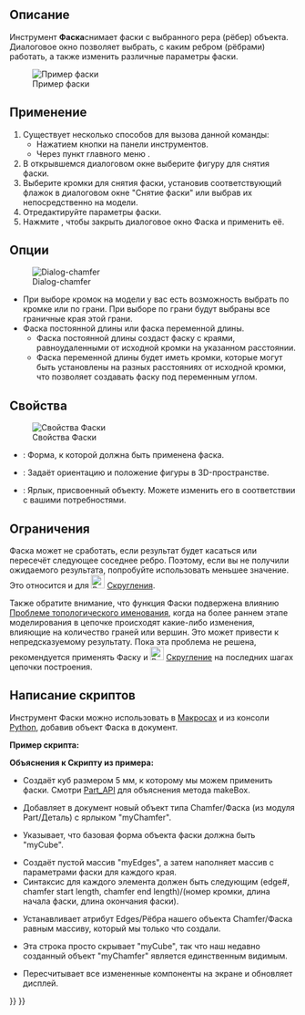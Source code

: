 <languages/>

{{Docnav/ru
|[[Part_Fillet/ru|Скругление]]
|[[Part_MakeFace/ru|Создать грань]]
|[[Part_Workbench/ru|Деталь]]
|IconL=Part_Fillet.svg
|IconR=Part_MakeFace.svg
|IconC=Workbench_Part.svg
}}

{{GuiCommand/ru
|Name=Part_Chamfer
|Name/ru=Фаска
|MenuLocation=Деталь → Фаска
|Workbenches=[[Part_Workbench/ru|Деталь]]
|SeeAlso=[[Part_Fillet/ru|Скругление]]
}}

<span id="Description"></span>
== Описание ==

Инструмент '''Фаска'''снимает фаски с выбранного рера (рёбер) объекта. Диалоговое окно позволяет выбрать, с каким ребром (рёбрами) работать, а также изменить различные параметры фаски.

[[Image:Chamfer-example.png|Пример фаски]]

<span id="Usage"></span>
==Применение== 

# Существует несколько способов для вызова данной команды:
#* Нажатием кнопки {{Button|[[Image:Part_Chamfer.svg|16px]] Фаска}} на панели инструментов.
#* Через пункт главного меню {{MenuCommand|Деталь → Фаска}}.
# В открывшемся диалоговом окне выберите фигуру для снятия фаски.
# Выберите кромки для снятия фаски, установив соответствующий флажок в диалоговом окне "Снятие фаски" или выбрав их непосредственно на модели. 
# Отредактируйте параметры фаски.
# Нажмите {{Button|OK}}, чтобы закрыть диалоговое окно Фаска и применить её.

<span id="Options"></span>
==Опции==

[[Image:Dialog-chamfer-ru.png|Dialog-chamfer]]
* При выборе кромок на модели у вас есть возможность выбрать по кромке или по грани. При выборе по грани будут выбраны все граничные края этой грани.
* Фаска постоянной длины или фаска переменной длины.
** Фаска постоянной длины создаст фаску с краями, равноудаленными от исходной кромки на указанном расстоянии.
** Фаска переменной длины будет иметь кромки, которые могут быть установлены на разных расстояниях от исходной кромки, что позволяет создавать фаску под переменным углом.

<span id="Properties"></span>
==Свойства==

[[Image:Part_Chamfer-Properties-ru.png|left|Свойства Фаски]]

{{Properties_Title|Основание}}

*{{PropertyData/ru|Основание}}: Форма, к которой должна быть применена фаска.
*{{PropertyData/ru|Placement}}: Задаёт ориентацию и положение фигуры в 3D-пространстве.
*{{PropertyData/ru|Label}}: Ярлык, присвоенный объекту. Можете изменить его в соответствии с вашими потребностями.
{{clear}}

<span id="Limitations"></span>
==Ограничения==

Фаска может не сработать, если результат будет касаться или пересечёт следующее соседнее ребро. Поэтому, если вы не получили ожидаемого результата, попробуйте использовать меньшее значение. Это относится и для [[Image:Part_Fillet.svg|24px]] [[Part_Fillet/ru|Скругления]].

Также обратите внимание, что функция Фаски подвержена влиянию [[Topological_naming_problem/ru|Проблеме топологического именования]], когда на более раннем этапе моделирования в цепочке происходят какие-либо изменения, влияющие на количество граней или вершин. Это может привести к непредсказуемому результату. Пока эта проблема не решена, рекомендуется применять Фаску и [[Image:Part_Fillet.svg|24px]] [[Part_Fillet/ru|Скругление]] на последних шагах цепочки построения.

<span id="Scripting"></span>
==Написание скриптов==

Инструмент Фаски можно использовать в  [[Macros/ru|Макросах]] и из консоли [[Python/ru|Python]], добавив объект Фаска в документ.

'''Пример скрипта:'''

{{Code|code=
import Part
cube = FreeCAD.ActiveDocument.addObject("Part::Feature", "myCube")
cube.Shape = Part.makeBox(5, 5, 5)
chmfr = FreeCAD.ActiveDocument.addObject("Part::Chamfer", "myChamfer")
chmfr.Base = FreeCAD.ActiveDocument.myCube
myEdges = []
myEdges.append((1, 1.5, 1.25)) # (edge number, chamfer start length, chamfer end length)
myEdges.append((2, 1.5, 1.25))
myEdges.append((3, 1.5, 1.25))
myEdges.append((4, 1.5, 1.25))
myEdges.append((5, 1.5, 1.25))
myEdges.append((6, 1.5, 1.25))
myEdges.append((7, 1.5, 1.25))
myEdges.append((8, 1.5, 1.25))
myEdges.append((9, 1.5, 1.25))
myEdges.append((10, 1.5, 1.25))
myEdges.append((11, 1.5, 1.25))
myEdges.append((12, 1.5, 1.25))
chmfr.Edges = myEdges
FreeCADGui.ActiveDocument.myCube.Visibility = False
FreeCAD.ActiveDocument.recompute()
}}

'''Объяснения к Скрипту из примера:'''

{{Code|code=
import Part
cube = FreeCAD.ActiveDocument.addObject("Part::Feature", "myCube")
cube.Shape = Part.makeBox(5, 5, 5)
}}

*Создаёт куб размером 5 мм, к которому мы можем применить фаски. Смотри [[Part_API/ru|Part_API]] для объяснения метода makeBox.

{{Code|code=
chmfr = FreeCAD.ActiveDocument.addObject("Part::Chamfer", "myChamfer")
}}

*Добавляет в документ новый объект типа Chamfer/Фаска (из модуля Part/Деталь) с ярлыком "myChamfer".

{{Code|code=
chmfr.Base = FreeCAD.ActiveDocument.myCube
}}

*Указывает, что базовая форма объекта фаски должна быть "myCube".

{{Code|code=
myEdges = []
myEdges.append((1, 1.5, 1.25)) # (edge number, chamfer start length, chamfer end length)
myEdges.append((2, 1.5, 1.25))
myEdges.append((3, 1.5, 1.25))
myEdges.append((4, 1.5, 1.25))
myEdges.append((5, 1.5, 1.25))
myEdges.append((6, 1.5, 1.25))
myEdges.append((7, 1.5, 1.25))
myEdges.append((8, 1.5, 1.25))
myEdges.append((9, 1.5, 1.25))
myEdges.append((10, 1.5, 1.25))
myEdges.append((11, 1.5, 1.25))
myEdges.append((12, 1.5, 1.25))
}}

*Создаёт пустой массив "myEdges", а затем наполняет массив с параметрами фаски для каждого края.
*Синтаксис для каждого элемента должен быть следующим (edge#, chamfer start length, chamfer end length)/(номер кромки, длина начала фаски, длина окончания фаски).

{{Code|code=
chmfr.Edges = myEdges
}}
*Устанавливает атрибут Edges/Рёбра нашего объекта Chamfer/Фаска равным массиву, который мы только что создали.

{{Code|code=
FreeCADGui.ActiveDocument.myCube.Visibility = False
}}

*Эта строка просто скрывает "myCube", так что наш недавно созданный объект "myChamfer" является единственным видимым.

{{Code|code=
FreeCAD.ActiveDocument.recompute()
}}

*Пересчитывает все измененные компоненты на экране и обновляет дисплей.


{{Docnav/ru
|[[Part_Fillet/ru|Скругление]]
|[[Part_MakeFace/ru|Создать грань]]
|[[Part_Workbench/ru|Деталь]]
|IconL=Part_Fillet.svg
|IconR=Part_MakeFace.svg
|IconC=Workbench_Part.svg
}}

{{Part Tools navi{{#translation:}}}}
{{Userdocnavi{{#translation:}}}}